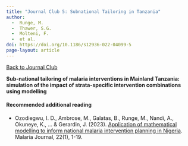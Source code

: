 ---
title: "Journal Club 5: Subnational Tailoring in Tanzania"
author: 
  -  Runge, M.
  -  Thawer, S.G.
  -  Molteni, F. 
  -  et al. 
doi: https://doi.org/10.1186/s12936-022-04099-5
page-layout: article
---
[[Back to Journal Club](../journal_club.qmd)]{.aside}

**Sub-national tailoring of malaria interventions in Mainland Tanzania: simulation of the impact of strata-specific intervention combinations using modelling**

#### Recommended additional reading

-   Ozodiegwu, I. D., Ambrose, M., Galatas, B., Runge, M., Nandi, A., Okuneye, K., ... & Gerardin, J. (2023). [Application of mathematical modelling to inform national malaria intervention planning in Nigeria](https://doi.org/10.1186/s12936-023-04563-w). Malaria Journal, 22(1), 1-19.
